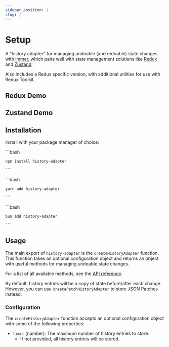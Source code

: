 ```yaml
---
sidebar_position: 1
slug: /
---
```


# Setup

A "history adapter" for managing undoable (and redoable) state changes with [immer](https://immerjs.github.io/immer/), which pairs well with state management solutions like [Redux](https://redux.js.org/) and [Zustand](https://docs.pmnd.rs/zustand/getting-started/introduction).

Also includes a Redux specific version, with additional utilities for use with Redux Toolkit.

## Redux Demo


<PatchesTabs>
  <RTKCounter />
</PatchesTabs>

## Zustand Demo


<PatchesTabs>
  <ZustandCounter />
</PatchesTabs>

## Installation

Install with your package manager of choice:


<Tabs groupId="package-manager">
  <TabItem value="npm" default>
    ```bash
    
    npm install history-adapter

    ```

  </TabItem>
  <TabItem value="yarn">
    ```bash

    yarn add history-adapter

    ```

  </TabItem>
  <TabItem value="bun">
    ```bash

    bun add history-adapter

    ```

  </TabItem>
</Tabs>

## Usage

The main export of `history-adapter` is the `createHistoryAdapter` function. This function takes an optional configuration object and returns an object with useful methods for managing undoable state changes.

For a list of all available methods, see the [API reference](/category/api).

By default, history entries will be a copy of state before/after each change. However, you can use `createPatchHistoryAdapter` to store JSON Patches instead.

### Configuration

The `createHistoryAdapter` function accepts an optional configuration object with some of the following properties:

- `limit` (number): The maximum number of history entries to store.
  - If not provided, all history entries will be stored.
